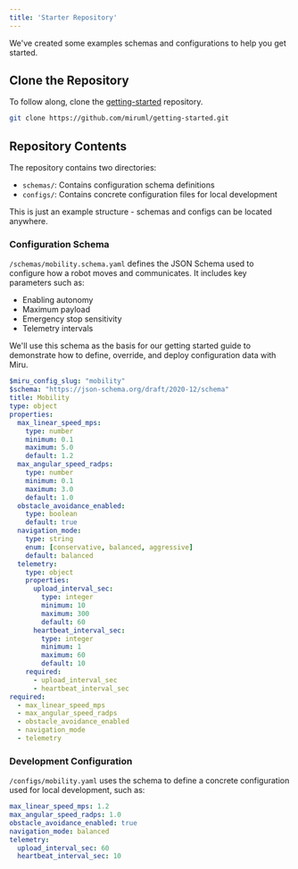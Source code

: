 ```yaml
---
title: 'Starter Repository'
---
```



We've created some examples schemas and configurations to help you get started. 

## Clone the Repository
To follow along, clone the [getting-started](https://github.com/miruml/getting-started) repository.

```bash
git clone https://github.com/miruml/getting-started.git
```

## Repository Contents

The repository contains two directories:
- `schemas/`: Contains configuration schema definitions
- `configs/`: Contains concrete configuration files for local development

<Note>
    This is just an example structure - schemas and configs can be located anywhere.
</Note>

### Configuration Schema

`/schemas/mobility.schema.yaml` defines the JSON Schema used to configure how a 
robot moves and communicates. It includes key parameters such as:
- Enabling autonomy
- Maximum payload
- Emergency stop sensitivity
- Telemetry intervals

We'll use this schema as the basis for our getting started guide to demonstrate how to 
define, override, and deploy configuration data with Miru.

```yaml mobility.schema.yaml [expandable]
$miru_config_slug: "mobility"
$schema: "https://json-schema.org/draft/2020-12/schema"
title: Mobility
type: object
properties:
  max_linear_speed_mps:
    type: number
    minimum: 0.1
    maximum: 5.0
    default: 1.2
  max_angular_speed_radps:
    type: number
    minimum: 0.1
    maximum: 3.0
    default: 1.0
  obstacle_avoidance_enabled:
    type: boolean
    default: true
  navigation_mode:
    type: string
    enum: [conservative, balanced, aggressive]
    default: balanced
  telemetry:
    type: object
    properties:
      upload_interval_sec:
        type: integer
        minimum: 10
        maximum: 300
        default: 60
      heartbeat_interval_sec:
        type: integer
        minimum: 1
        maximum: 60
        default: 10
    required:
      - upload_interval_sec
      - heartbeat_interval_sec
required:
  - max_linear_speed_mps
  - max_angular_speed_radps
  - obstacle_avoidance_enabled
  - navigation_mode
  - telemetry
```

### Development Configuration

`/configs/mobility.yaml` uses the schema to define a concrete 
configuration used for local development, such as:

```yaml mobility.yaml [expandable]
max_linear_speed_mps: 1.2
max_angular_speed_radps: 1.0
obstacle_avoidance_enabled: true
navigation_mode: balanced
telemetry:
  upload_interval_sec: 60
  heartbeat_interval_sec: 10
```